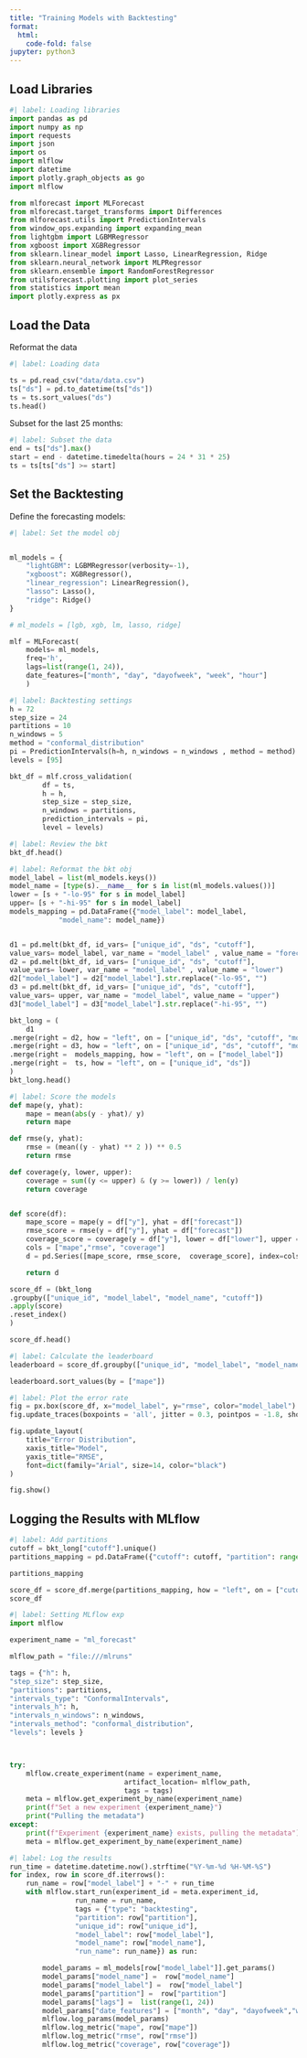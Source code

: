 ```yaml
---
title: "Training Models with Backtesting"
format:
  html:
    code-fold: false
jupyter: python3
---
```


## Load Libraries


```python
#| label: Loading libraries
import pandas as pd
import numpy as np
import requests
import json
import os
import mlflow
import datetime
import plotly.graph_objects as go
import mlflow

from mlforecast import MLForecast
from mlforecast.target_transforms import Differences
from mlforecast.utils import PredictionIntervals
from window_ops.expanding import expanding_mean
from lightgbm import LGBMRegressor
from xgboost import XGBRegressor
from sklearn.linear_model import Lasso, LinearRegression, Ridge
from sklearn.neural_network import MLPRegressor
from sklearn.ensemble import RandomForestRegressor
from utilsforecast.plotting import plot_series
from statistics import mean
import plotly.express as px
```

## Load the Data

Reformat the data

```python
#| label: Loading data

ts = pd.read_csv("data/data.csv")
ts["ds"] = pd.to_datetime(ts["ds"])
ts = ts.sort_values("ds")
ts.head()
```

Subset for the last 25 months:
```python
#| label: Subset the data
end = ts["ds"].max()
start = end - datetime.timedelta(hours = 24 * 31 * 25)
ts = ts[ts["ds"] >= start]
```

## Set the Backtesting

Define the forecasting models:




```python
#| label: Set the model obj


ml_models = {
    "lightGBM": LGBMRegressor(verbosity=-1),
    "xgboost": XGBRegressor(),
    "linear_regression": LinearRegression(),
    "lasso": Lasso(),
    "ridge": Ridge()
}

# ml_models = [lgb, xgb, lm, lasso, ridge]

mlf = MLForecast(
    models= ml_models,  
    freq='h', 
    lags=list(range(1, 24)),  
    date_features=["month", "day", "dayofweek", "week", "hour"]
    )
```

```python
#| label: Backtesting settings
h = 72
step_size = 24
partitions = 10
n_windows = 5
method = "conformal_distribution"
pi = PredictionIntervals(h=h, n_windows = n_windows , method = method)
levels = [95]
```


```python
bkt_df = mlf.cross_validation(
        df = ts,
        h = h,
        step_size = step_size,
        n_windows = partitions,
        prediction_intervals = pi, 
        level = levels)

```



```python
#| label: Review the bkt 
bkt_df.head()
```


```python
#| label: Reformat the bkt obj
model_label = list(ml_models.keys()) 
model_name = [type(s).__name__ for s in list(ml_models.values())]  
lower = [s + "-lo-95" for s in model_label]
upper= [s + "-hi-95" for s in model_label]
models_mapping = pd.DataFrame({"model_label": model_label, 
            "model_name": model_name})


d1 = pd.melt(bkt_df, id_vars= ["unique_id", "ds", "cutoff"], 
value_vars= model_label, var_name = "model_label" , value_name = "forecast")
d2 = pd.melt(bkt_df, id_vars= ["unique_id", "ds", "cutoff"], 
value_vars= lower, var_name = "model_label" , value_name = "lower")
d2["model_label"] = d2["model_label"].str.replace("-lo-95", "")
d3 = pd.melt(bkt_df, id_vars= ["unique_id", "ds", "cutoff"], 
value_vars= upper, var_name = "model_label", value_name = "upper")
d3["model_label"] = d3["model_label"].str.replace("-hi-95", "")

bkt_long = (
    d1
.merge(right = d2, how = "left", on = ["unique_id", "ds", "cutoff", "model_label"])
.merge(right = d3, how = "left", on = ["unique_id", "ds", "cutoff", "model_label"])
.merge(right =  models_mapping, how = "left", on = ["model_label"])
.merge(right =  ts, how = "left", on = ["unique_id", "ds"])
)
bkt_long.head()
```



```python
#| label: Score the models
def mape(y, yhat):
    mape = mean(abs(y - yhat)/ y) 
    return mape

def rmse(y, yhat):
    rmse = (mean((y - yhat) ** 2 )) ** 0.5
    return rmse

def coverage(y, lower, upper):
    coverage = sum((y <= upper) & (y >= lower)) / len(y)
    return coverage


def score(df):
    mape_score = mape(y = df["y"], yhat = df["forecast"])
    rmse_score = rmse(y = df["y"], yhat = df["forecast"])
    coverage_score = coverage(y = df["y"], lower = df["lower"], upper = df["upper"])
    cols = ["mape","rmse", "coverage"]
    d = pd.Series([mape_score, rmse_score,  coverage_score], index=cols)

    return d

score_df = (bkt_long
.groupby(["unique_id", "model_label", "model_name", "cutoff"])
.apply(score)
.reset_index()
)

score_df.head()
```



```python
#| label: Calculate the leaderboard
leaderboard = score_df.groupby(["unique_id", "model_label", "model_name"]).agg({"mape": "mean", "rmse": "mean", "coverage": "mean"}).reset_index()

leaderboard.sort_values(by = ["mape"])
```




```python
#| label: Plot the error rate
fig = px.box(score_df, x="model_label", y="rmse", color="model_label")
fig.update_traces(boxpoints = 'all', jitter = 0.3, pointpos = -1.8, showlegend = False)

fig.update_layout(
    title="Error Distribution",
    xaxis_title="Model",
    yaxis_title="RMSE",
    font=dict(family="Arial", size=14, color="black")
)

fig.show()
```


## Logging the Results with MLflow

```python
#| label: Add partitions
cutoff = bkt_long["cutoff"].unique()
partitions_mapping = pd.DataFrame({"cutoff": cutoff, "partition": range(1, len(cutoff) + 1)})

partitions_mapping

score_df = score_df.merge(partitions_mapping, how = "left", on = ["cutoff"])
score_df
```


```python
#| label: Setting MLflow exp
import mlflow

experiment_name = "ml_forecast"

mlflow_path = "file:///mlruns"

tags = {"h": h,
"step_size": step_size,
"partitions": partitions,
"intervals_type": "ConformalIntervals",
"intervals_h": h,
"intervals_n_windows": n_windows,
"intervals_method": "conformal_distribution",
"levels": levels }



try:
    mlflow.create_experiment(name = experiment_name,
                            artifact_location= mlflow_path,
                            tags = tags)
    meta = mlflow.get_experiment_by_name(experiment_name)
    print(f"Set a new experiment {experiment_name}")
    print("Pulling the metadata")
except:
    print(f"Experiment {experiment_name} exists, pulling the metadata")
    meta = mlflow.get_experiment_by_name(experiment_name)
```

```python
#| label: Log the results
run_time = datetime.datetime.now().strftime("%Y-%m-%d %H-%M-%S")
for index, row in score_df.iterrows():
    run_name = row["model_label"] + "-" + run_time 
    with mlflow.start_run(experiment_id = meta.experiment_id, 
                run_name = run_name,
                tags = {"type": "backtesting",
                "partition": row["partition"], 
                "unique_id": row["unique_id"],
                "model_label": row["model_label"],
                "model_name": row["model_name"],
                "run_name": run_name}) as run:

        model_params = ml_models[row["model_label"]].get_params() 
        model_params["model_name"] =  row["model_name"]
        model_params["model_label"] =  row["model_label"]
        model_params["partition"] =  row["partition"]
        model_params["lags"] =  list(range(1, 24))
        model_params["date_features"] = ["month", "day", "dayofweek","week", "hour"]
        mlflow.log_params(model_params)
        mlflow.log_metric("mape", row["mape"])
        mlflow.log_metric("rmse", row["rmse"])
        mlflow.log_metric("coverage", row["coverage"])
```










